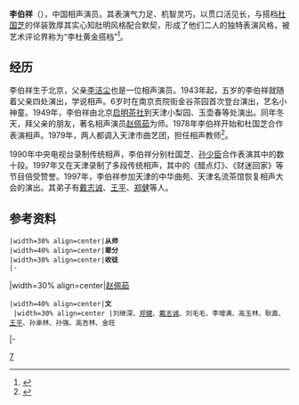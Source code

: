 '''李伯祥'''（{{bd|1938年||}}），中国相声演员。其表演气力足、机智灵巧，以贯口活见长，与搭档[[杜国芝|杜国芝]]的佯装敦厚其实心知肚明风格配合默契，形成了他们二人的独特表演风格，被艺术评论界称为“李杜黄金搭档”<ref name="李伯祥">{{cite web|title=李伯祥简介|url=http://www.tjquyi.cn/typenews.asp?id=248|accessdate=2014-01-27|archive-date=2014-02-02|archive-url=https://web.archive.org/web/20140202095841/http://www.tjquyi.cn/typenews.asp?id=248|dead-url=yes}}</ref>。

==经历==
李伯祥生于北京，父亲[[李洁尘|李洁尘]]也是一位相声演员。1943年起，五岁的李伯祥就随着父亲四处演出，学说相声。6岁时在南京贡院街金谷茶园首次登台演出，艺名小神童。1949年，李伯祥由北京[[启明茶社|启明茶社]]到天津小梨园、玉壶春等处演出。同年冬天，拜父亲的朋友，著名相声演员[[赵佩茹|赵佩茹]]为师。1978年李伯祥开始和杜国芝合作表演相声。1979年，两人都调入天津市曲艺团，担任相声教师<ref name="李伯祥">{{cite web|title=李伯祥简介|url=http://www.tjquyi.cn/typenews.asp?id=248|accessdate=2014-01-27}}{{dead link|date=2018年3月 |bot=InternetArchiveBot |fix-attempted=yes }}</ref>。

1990年中央电视台录制传统相声，李伯祥分别杜国芝、[[孙少臣|孙少臣]]合作表演其中的数十段。1997年又在天津录制了多段传统相声，其中的《醋点灯》、《财迷回家》等节目倍受赞誉。1997年，李伯祥参加天津的中华曲苑、天津名流茶馆恢复相声大会的演出。其弟子有[[戴志诚|戴志诚]]、[[王平_(相声演员)|王平]]、[[郑健|郑健]]等人。
==参考资料==
<references/>

{{start box}}
 |width=30% align=center|'''从师'''
 |width=40% align=center|'''辈分'''
 |width=30% align=center|'''收徒'''
 |-
|width=30% align=center|[[赵佩茹|赵佩茹]]
 |width=40% align=center|'''文'''<br />
 |width=30% align=center |刘继深、[[郑健|郑健]]、[[戴志诚|戴志诚]]、刘毛毛、李增满、高玉林、耿直、[[王平_(相声演员)|王平]]、孙承林、孙强、高吉林、金旺
|-
{{end box}}

[[category:相声演员|7]]